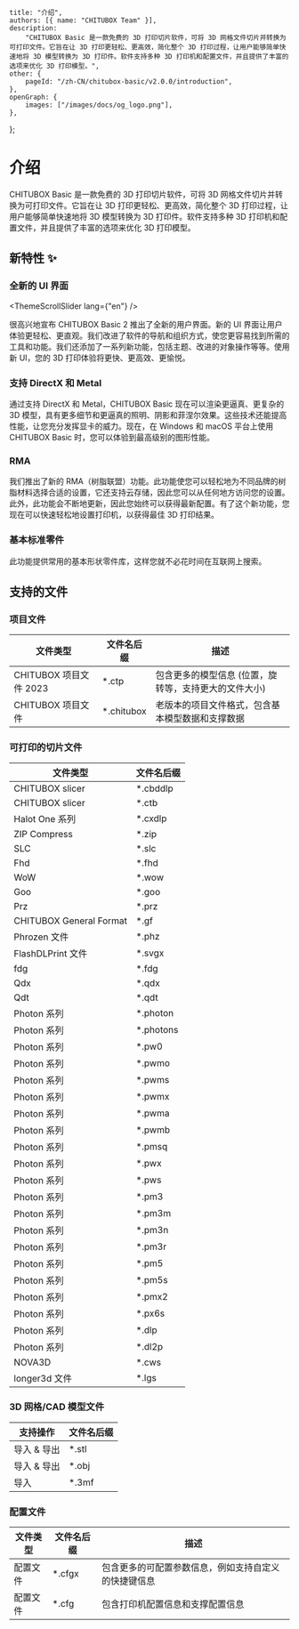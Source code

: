 
	title: "介绍",
	authors: [{ name: "CHITUBOX Team" }],
	description:
		"CHITUBOX Basic 是一款免费的 3D 打印切片软件，可将 3D 网格文件切片并转换为可打印文件。它旨在让 3D 打印更轻松、更高效，简化整个 3D 打印过程，让用户能够简单快速地将 3D 模型转换为 3D 打印件。软件支持多种 3D 打印机和配置文件，并且提供了丰富的选项来优化 3D 打印模型。",
	other: {
		pageId: "/zh-CN/chitubox-basic/v2.0.0/introduction",
	},
	openGraph: {
		images: ["/images/docs/og_logo.png"],
	},
};

# 介绍

CHITUBOX Basic 是一款免费的 3D 打印切片软件，可将 3D 网格文件切片并转换为可打印文件。它旨在让 3D 打印更轻松、更高效，简化整个 3D 打印过程，让用户能够简单快速地将 3D 模型转换为 3D 打印件。软件支持多种 3D 打印机和配置文件，并且提供了丰富的选项来优化 3D 打印模型。

## 新特性 ✨

### 全新的 UI 界面

<ThemeScrollSlider lang={"en"} />

很高兴地宣布 CHITUBOX Basic 2 推出了全新的用户界面。新的 UI 界面让用户体验更轻松、更直观。我们改进了软件的导航和组织方式，使您更容易找到所需的工具和功能。我们还添加了一系列新功能，包括主题、改进的对象操作等等。使用新 UI，您的 3D 打印体验将更快、更高效、更愉悦。

### 支持 DirectX 和 Metal

<DirectXAndMetal />

通过支持 DirectX 和 Metal，CHITUBOX Basic 现在可以渲染更逼真、更复杂的 3D 模型，具有更多细节和更逼真的照明、阴影和菲涅尔效果。这些技术还能提高性能，让您充分发挥显卡的威力。现在，在 Windows 和 macOS 平台上使用 CHITUBOX Basic 时，您可以体验到最高级别的图形性能。

### RMA

<Rma />

我们推出了新的 RMA（树脂联盟）功能。此功能使您可以轻松地为不同品牌的树脂材料选择合适的设置，它还支持云存储，因此您可以从任何地方访问您的设置。此外，此功能会不断地更新，因此您始终可以获得最新配置。有了这个新功能，您现在可以快速轻松地设置打印机，以获得最佳 3D 打印结果。

### 基本标准零件

<StandardParts />

此功能提供常用的基本形状零件库，这样您就不必花时间在互联网上搜索。

## 支持的文件

### 项目文件

| 文件类型               | 文件名后缀  | 描述                                                  |
| ---------------------- | ----------- | ----------------------------------------------------- |
| CHITUBOX 项目文件 2023 | \*.ctp      | 包含更多的模型信息 (位置，旋转等，支持更大的文件大小) |
| CHITUBOX 项目文件      | \*.chitubox | 老版本的项目文件格式，包含基本模型数据和支撑数据      |

### 可打印的切片文件

| 文件类型                | 文件名后缀 |
| ----------------------- | ---------- |
| CHITUBOX slicer         | \*.cbddlp  |
| CHITUBOX slicer         | \*.ctb     |
| Halot One 系列          | \*.cxdlp   |
| ZIP Compress            | \*.zip     |
| SLC                     | \*.slc     |
| Fhd                     | \*.fhd     |
| WoW                     | \*.wow     |
| Goo                     | \*.goo     |
| Prz                     | \*.prz     |
| CHITUBOX General Format | \*.gf      |
| Phrozen 文件            | \*.phz     |
| FlashDLPrint 文件       | \*.svgx    |
| fdg                     | \*.fdg     |
| Qdx                     | \*.qdx     |
| Qdt                     | \*.qdt     |
| Photon 系列             | \*.photon  |
| Photon 系列             | \*.photons |
| Photon 系列             | \*.pw0     |
| Photon 系列             | \*.pwmo    |
| Photon 系列             | \*.pwms    |
| Photon 系列             | \*.pwmx    |
| Photon 系列             | \*.pwma    |
| Photon 系列             | \*.pwmb    |
| Photon 系列             | \*.pmsq    |
| Photon 系列             | \*.pwx     |
| Photon 系列             | \*.pws     |
| Photon 系列             | \*.pm3     |
| Photon 系列             | \*.pm3m    |
| Photon 系列             | \*.pm3n    |
| Photon 系列             | \*.pm3r    |
| Photon 系列             | \*.pm5     |
| Photon 系列             | \*.pm5s    |
| Photon 系列             | \*.pmx2    |
| Photon 系列             | \*.px6s    |
| Photon 系列             | \*.dlp     |
| Photon 系列             | \*.dl2p    |
| NOVA3D                  | \*.cws     |
| longer3d 文件           | \*.lgs     |

### 3D 网格/CAD 模型文件

| 支持操作    | 文件名后缀 |
| ----------- | ---------- |
| 导入 & 导出 | \*.stl     |
| 导入 & 导出 | \*.obj     |
| 导入        | \*.3mf     |

### 配置文件

| 文件类型 | 文件名后缀 | 描述                                                 |
| -------- | ---------- | ---------------------------------------------------- |
| 配置文件 | \*.cfgx    | 包含更多的可配置参数信息，例如支持自定义的快捷键信息 |
| 配置文件 | \*.cfg     | 包含打印机配置信息和支撑配置信息                     |
